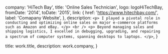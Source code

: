 
  company: 'HiTech Bay',
  title: 'Online Sales Technician',
  logo: logoHiTechBay,
  fromDate: '2014',
  toDate: '2015',
  link: {
    href: 'https://www.hitechbay.com/',
    label: 'Comapany Website',
  },
  description: `
    <p>
      I played a pivotal role in conducting and optimizing online sales on major e-commerce platforms such as Amazon and eBay.
    </p>
    <br />
    <p>
      Beyond managing sales and shipping logistics, I excelled in debugging, upgrading, and repairing a spectrum of computer systems, spanning desktops to laptops.
    </p>
  `,
}

  title: work.title,
  description: work.company,
}

